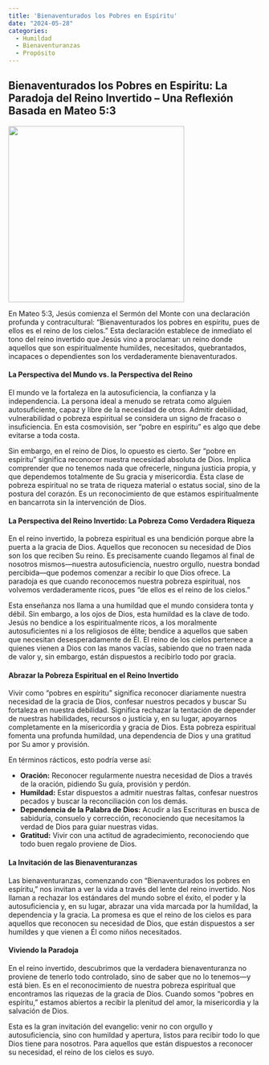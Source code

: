 ```yaml
---
title: 'Bienaventurados los Pobres en Espíritu'
date: "2024-05-28"
categories:
  - Humildad
  - Bienaventuranzas
  - Propósito 
---
```


## Bienaventurados los Pobres en Espiritu: La Paradoja del Reino Invertido – Una Reflexión Basada en Mateo 5:3

![](powerless.webp){fig-align="center" width="350"}

En Mateo 5:3, Jesús comienza el Sermón del Monte con una declaración profunda y contracultural: “Bienaventurados los pobres en espíritu, pues de ellos es el reino de los cielos.” Esta declaración establece de inmediato el tono del reino invertido que Jesús vino a proclamar: un reino donde aquellos que son espiritualmente humildes, necesitados, quebrantados, incapaces o dependientes son los verdaderamente bienaventurados.

#### La Perspectiva del Mundo vs. la Perspectiva del Reino

El mundo ve la fortaleza en la autosuficiencia, la confianza y la independencia. La persona ideal a menudo se retrata como alguien autosuficiente, capaz y libre de la necesidad de otros. Admitir debilidad, vulnerabilidad o pobreza espiritual se considera un signo de fracaso o insuficiencia. En esta cosmovisión, ser “pobre en espíritu” es algo que debe evitarse a toda costa.

Sin embargo, en el reino de Dios, lo opuesto es cierto. Ser “pobre en espíritu” significa reconocer nuestra necesidad absoluta de Dios. Implica comprender que no tenemos nada que ofrecerle, ninguna justicia propia, y que dependemos totalmente de Su gracia y misericordia. Esta clase de pobreza espiritual no se trata de riqueza material o estatus social, sino de la postura del corazón. Es un reconocimiento de que estamos espiritualmente en bancarrota sin la intervención de Dios.

#### La Perspectiva del Reino Invertido: La Pobreza Como Verdadera Riqueza

En el reino invertido, la pobreza espiritual es una bendición porque abre la puerta a la gracia de Dios. Aquellos que reconocen su necesidad de Dios son los que reciben Su reino. Es precisamente cuando llegamos al final de nosotros mismos—nuestra autosuficiencia, nuestro orgullo, nuestra bondad percibida—que podemos comenzar a recibir lo que Dios ofrece. La paradoja es que cuando reconocemos nuestra pobreza espiritual, nos volvemos verdaderamente ricos, pues “de ellos es el reino de los cielos.”

Esta enseñanza nos llama a una humildad que el mundo considera tonta y débil. Sin embargo, a los ojos de Dios, esta humildad es la clave de todo. Jesús no bendice a los espiritualmente ricos, a los moralmente autosuficientes ni a los religiosos de élite; bendice a aquellos que saben que necesitan desesperadamente de Él. El reino de los cielos pertenece a quienes vienen a Dios con las manos vacías, sabiendo que no traen nada de valor y, sin embargo, están dispuestos a recibirlo todo por gracia.

#### Abrazar la Pobreza Espiritual en el Reino Invertido

Vivir como “pobres en espíritu” significa reconocer diariamente nuestra necesidad de la gracia de Dios, confesar nuestros pecados y buscar Su fortaleza en nuestra debilidad. Significa rechazar la tentación de depender de nuestras habilidades, recursos o justicia y, en su lugar, apoyarnos completamente en la misericordia y gracia de Dios. Esta pobreza espiritual fomenta una profunda humildad, una dependencia de Dios y una gratitud por Su amor y provisión.

En términos rácticos, esto podría verse así:

-   **Oración:** Reconocer regularmente nuestra necesidad de Dios a través de la oración, pidiendo Su guía, provisión y perdón.
-   **Humildad:** Estar dispuestos a admitir nuestras faltas, confesar nuestros pecados y buscar la reconciliación con los demás.
-   **Dependencia de la Palabra de Dios:** Acudir a las Escrituras en busca de sabiduría, consuelo y corrección, reconociendo que necesitamos la verdad de Dios para guiar nuestras vidas.
-   **Gratitud:** Vivir con una actitud de agradecimiento, reconociendo que todo buen regalo proviene de Dios.

#### La Invitación de las Bienaventuranzas

Las bienaventuranzas, comenzando con “Bienaventurados los pobres en espíritu,” nos invitan a ver la vida a través del lente del reino invertido. Nos llaman a rechazar los estándares del mundo sobre el éxito, el poder y la autosuficiencia y, en su lugar, abrazar una vida marcada por la humildad, la dependencia y la gracia. La promesa es que el reino de los cielos es para aquellos que reconocen su necesidad de Dios, que están dispuestos a ser humildes y que vienen a Él como niños necesitados.

#### Viviendo la Paradoja

En el reino invertido, descubrimos que la verdadera bienaventuranza no proviene de tenerlo todo controlado, sino de saber que no lo tenemos—y está bien. Es en el reconocimiento de nuestra pobreza espiritual que encontramos las riquezas de la gracia de Dios. Cuando somos “pobres en espíritu,” estamos abiertos a recibir la plenitud del amor, la misericordia y la salvación de Dios.

Esta es la gran invitación del evangelio: venir no con orgullo y autosuficiencia, sino con humildad y apertura, listos para recibir todo lo que Dios tiene para nosotros. Para aquellos que están dispuestos a reconocer su necesidad, el reino de los cielos es suyo.
